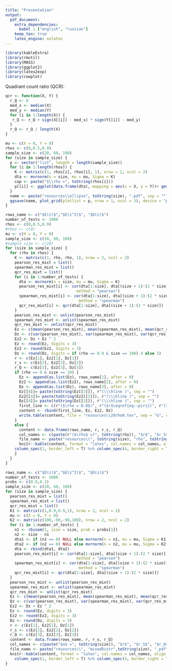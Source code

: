 ```yaml
---
title: "Presentation"
output:
  pdf_document:
    extra_dependencies:
      babel : ["english", "russian"]
    keep_tex: true
    latex_engine: xelatex
---
```


```r
library(kableExtra)
library(rmutil)
library(MASS)
library(ggplot2)
library(latex2exp)
library(cowplot)
```

Quadrant count ratio (QCR):
```r
qcr <- function(X, Y) {
  r_Q <- 0
  med_x <- median(X)
  med_y <- median(Y)
  for (i in 1:length(X)) {
   r_Q <- r_Q + sign(X[[i]] - med_x) * sign(Y[[i]] - med_y)
  }
  r_Q <- r_Q / length(X)
}
```



```r
mu <- c(X = 0, Y = 0)
rhos <- c(0,0.5,0.9)
sample_size <- c(20, 60, 100)
for (size in sample_size) {
  p <- vector("list", length = length(sample_size))
  for (i in 1:length(rhos)) {
    K <- matrix(c(1, rhos[i], rhos[i], 1), nrow = 2, ncol = 2)
    dta <- mvrnorm(n = size, mu = mu, Sigma = K)
    cap <- paste("$\\rho =", toString(rhos[i]))
    p[[i]] <- ggplot(data.frame(dta), mapping = aes(x = X, y = Y))+ geom_point(color = "red") + stat_ellipse(color = "darkblue", size = 1.05) + labs(caption = TeX(cap)) + theme(plot.caption = element_text(hjust = 0.5, size = 20))
  }
  name <- paste("resources\\ellipse", toString(size), ".pdf", sep = "")
  ggsave(name, plot_grid(plotlist = p, nrow = 1, ncol = 3), device = "pdf", width = 15)
}
```


```r
rows_name <- c("$E(z)$","$E(z^2)$", "$D(z)$")
number_of_tests <- 1000
rhos <- c(0,0.5,0.9)
#rhos <- c(0)
mu <- c(X = 0, Y = 0)
sample_size <- c(20, 60, 100)
#sample_size <- c(20)
for (size in sample_size) {
  for (rho in rhos) {
    K <- matrix(c(1, rho, rho, 1), nrow = 2, ncol = 2)
    pearson_res_mixt = list()
    spearman_res_mixt = list()
    qcr_res_mixt = list()
    for (i in 1:number_of_tests) {
      dta <- mvrnorm(n = size, mu = mu, Sigma = K)
      pearson_res_mixt[i] <- cor(dta[1:size], dta[(size + 1):(2 * size)], 
                               method = "pearson")
      spearman_res_mixt[i] <- cor(dta[1:size], dta[(size + 1):(2 * size)],
                                method = "spearman")
      qcr_res_mixt[i] <- qcr(dta[1:size], dta[(size + 1):(2 * size)])
    }
    pearson_res_mixt <- unlist(pearson_res_mixt)
    spearman_res_mixt <- unlist(spearman_res_mixt)
    qcr_res_mixt <- unlist(qcr_res_mixt)
    Ez <- c(mean(pearson_res_mixt), mean(spearman_res_mixt), mean(qcr_res_mixt))
    Dz <- c(var(pearson_res_mixt), var(spearman_res_mixt), var(qcr_res_mixt))
    Ez2 <- Dz + Ez ^ 2
    Ez <- round(Ez, digits = 3)
    Ez2 <- round(Ez2, digits = 3)
    Dz <- round(Dz, digits = if (rho == 0.9 & size == 100) 4 else 3)
    r <- c(Ez[1], Ez2[1], Dz[1])
    r_s <- c(Ez[2], Ez2[2], Dz[2])
    r_Q <- c(Ez[3], Ez2[3], Dz[3])
    if (rho == 0 & size == 20) {
      Ez <- append(as.list(Ez), rows_name[1], after = 0)
      Ez2 <- append(as.list(Ez2), rows_name[2], after = 0)
      Dz <- append(as.list(Dz), rows_name[3], after = 0)
      Ez[[4]]= paste(toString(Ez[[3]]), r"(\\\hline )", sep = "")
      Ez2[[4]]= paste(toString(Ez2[[3]]), r"(\\\hline )", sep = "")
      Dz[[4]]= paste(toString(Dz[[3]]), r"(\\\hline )", sep = "")
      first_line <- c(r"($\rho = 0.0$)", r"($r$\eqref{eq::pirs})", r"($r_s$\eqref{eq::spir})", r"($r_Q$\eqref{eq::rQ}\\\hline )")
      content <- rbind(first_line, Ez, Ez2, Dz)
      write.table(content, file = "resources\\20rho0.tex", sep = "&", col.names = F, row.names = F)
    }
    else {
      content <- data.frame(rows_name, r, r_s, r_Q)
      col_names <- c(paste(r"($\rho$ =)", toString(rho)), "$r$", "$r_S$", "$r_Q$")
      file_name <- paste("resources\\", toString(size), "rho", toString(rho),".pdf", sep = "")
      knitr::kable(content, format = "latex", col.names = col_names, align = c("l","c","c","c"), escape = F) %>%
    column_spec(1, border_left = T) %>% column_spec(4, border_right = T) %>%   save_kable(file_name)
    }
  }
}
```

```r
rows_name <- c("$E(z)$","$E(z^2)$", "$D(z)$")
number_of_tests <- 1000
probs <- c(0.9,0.1)
sample_size <- c(20, 60, 100)
for (size in sample_size) {
  pearson_res_mixt = list()
  spearman_res_mixt = list()
  qcr_res_mixt = list()
  K1 <- matrix(c(1,0.9,0.9,1), nrow = 2, ncol = 2)
  mu <- c(X = 0, Y = 0)
  K2 <- matrix(c(100,-90,-90,100), nrow = 2, ncol = 2)
  for (i in 1:number_of_tests) {
    n1 <- rbinom(1, size = size, prob = probs[1])
    n2 <- size - n1
    dta1 <- if (n1 == 0) NULL else mvrnorm(n = n1, mu = mu, Sigma = K1)
    dta2 <- if (n2 == 0) NULL else mvrnorm(n = n2, mu = mu, Sigma = K2)
    dta <- rbind(dta1, dta2)
    pearson_res_mixt[i] <- cor(dta[1:size], dta[(size + 1):(2 * size)], 
                               method = "pearson")
    spearman_res_mixt[i] <- cor(dta[1:size], dta[(size + 1):(2 * size)],
                                method = "spearman")
    qcr_res_mixt[i] <- qcr(dta[1:size], dta[(size + 1):(2 * size)])
  }
  pearson_res_mixt <- unlist(pearson_res_mixt)
  spearman_res_mixt <- unlist(spearman_res_mixt)
  qcr_res_mixt <- unlist(qcr_res_mixt)
  Ez <- c(mean(pearson_res_mixt), mean(spearman_res_mixt), mean(qcr_res_mixt))
  Dz <- c(var(pearson_res_mixt), var(spearman_res_mixt), var(qcr_res_mixt))
  Ez2 <- Dz + Ez ^ 2
  Ez <- round(Ez, digits = 3)
  Ez2 <- round(Ez2, digits = 3)
  Dz <- round(Dz, digits = 3)
  r <- c(Ez[1], Ez2[1], Dz[1])
  r_s <- c(Ez[2], Ez2[2], Dz[2])
  r_Q <- c(Ez[3], Ez2[3], Dz[3])
  content <- data.frame(rows_name, r, r_s, r_Q)
  col_names <- c(paste("$n$ =", toString(size)), "$r$", "$r_S$", "$r_Q$")
  file_name <- paste("resources\\", "mixedDistr",toString(size), ".pdf", sep = "")
  knitr::kable(content, format = "latex", col.names = col_names, align = c("l","c","c","c"), escape = F) %>%
    column_spec(1, border_left = T) %>% column_spec(4, border_right = T) %>% save_kable(file_name)
}
```


